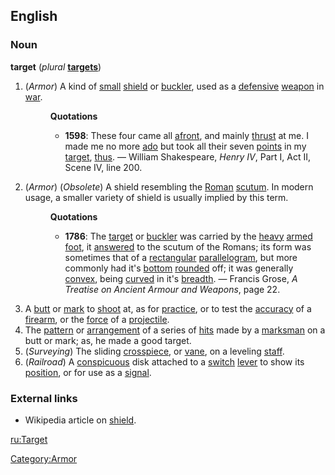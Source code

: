 ==English==
===Noun===
'''target''' (''plural'' '''[[targets]]''')
#(''Armor'') [[Category:Armor]] A kind of [[small]] [[shield]] or [[buckler]], used as a [[defensive]] [[weapon]] in [[war]].
#:'''Quotations'''
#:*'''1598''': These four came all [[afront]], and mainly [[thrust]] at me. I made me no more [[ado]] but took all their seven [[point]]s in my [[target]], [[thus]]. &mdash; William Shakespeare, ''Henry IV'', Part I, Act II, Scene IV, line 200.
#(''Armor'') (''Obsolete'') A shield resembling the [[Roman]] [[scutum]]. In modern usage, a smaller variety of shield is usually implied by this term.
#:'''Quotations'''
#:*'''1786''': The [[target]] or [[buckler]] was carried by the [[heavy]] [[armed]] [[foot]], it [[answered]] to the scutum of the Romans; its form was sometimes that of a [[rectangular]] [[parallelogram]], but more commonly had it's [[bottom]] [[rounded]] off; it was generally [[convex]], being [[curved]] in it's [[breadth]]. &mdash; Francis Grose, ''A Treatise on Ancient Armour and Weapons'', page 22.
# A [[butt]] or [[mark]] to [[shoot]] at, as for [[practice]], or to test the [[accuracy]] of a [[firearm]], or the [[force]] of a [[projectile]].
#The [[pattern]] or [[arrangement]] of a series of [[hit]]s made by a [[marksman]] on a butt or mark; as, he made a good target. 
#(''Surveying'') The sliding [[crosspiece]], or [[vane]], on a leveling [[staff]]. 
#(''Railroad'') A [[conspicuous]] disk attached to a [[switch]] [[lever]] to show its [[position]], or for use as a [[signal]].

===External links===
*Wikipedia article on [[w:shield|shield]].

[[ru:Target]]
